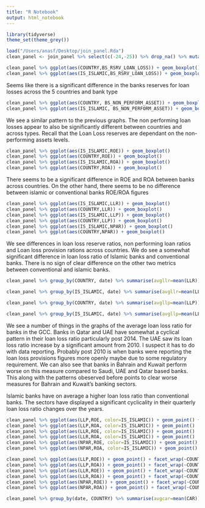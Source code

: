 ```yaml
---
title: "R Notebook"
output: html_notebook
---
```


```r
library(tidyverse)
theme_set(theme_grey())
```



```r
load("/Users/anasf/Desktop/join_panel.Rda")
clean_panel <- join_panel %>% select(c(-24,-25)) %>% drop_na() %>% mutate(ROE = EARN_FOR_COMMON/TOTAL_EQUITY, ROA = EARN_FOR_COMMON/BS_TOT_ASSET, LLR=BS_RSRV_LOAN_LOSS/BS_TOT_LOAN,LLP=IS_PROV_FOR_LOAN_LOSS/BS_TOT_LOAN,NPAR=BS_NON_PERFORM_ASSET/BS_TOT_LOAN,CAR=TOTAL_EQUITY/BS_TOT_ASSET)

```

```r
clean_panel %>% ggplot(aes(COUNTRY,BS_RSRV_LOAN_LOSS)) + geom_boxplot()
clean_panel %>% ggplot(aes(IS_ISLAMIC,BS_RSRV_LOAN_LOSS)) + geom_boxplot()
```

Seems like there is a significant difference in the banks reserves for loan losses across the 5 countries and bank type


```r
clean_panel %>% ggplot(aes(COUNTRY, BS_NON_PERFORM_ASSET)) + geom_boxplot()
clean_panel %>% ggplot(aes(IS_ISLAMIC, BS_NON_PERFORM_ASSET)) + geom_boxplot()
```

We see a similar pattern to the previous graphs. The non performing loan losses appear to also be significantly different between countries and across types. Recall that the Loan Loss reserves are dependant on the non-performing assets levels. 

```r
clean_panel %>% ggplot(aes(IS_ISLAMIC,ROE)) + geom_boxplot()
clean_panel %>% ggplot(aes(COUNTRY,ROE)) + geom_boxplot()
clean_panel %>% ggplot(aes(IS_ISLAMIC,ROA)) + geom_boxplot()
clean_panel %>% ggplot(aes(COUNTRY,ROA)) + geom_boxplot()
```

There seems to be a significant difference in ROE and ROA between banks across countries. On the other hand, there seems to be no difference between islamic or conventional banks ROE/ROA figures

```r
clean_panel %>% ggplot(aes(IS_ISLAMIC,LLR)) + geom_boxplot()
clean_panel %>% ggplot(aes(COUNTRY,LLR)) + geom_boxplot()
clean_panel %>% ggplot(aes(IS_ISLAMIC,LLP)) + geom_boxplot()
clean_panel %>% ggplot(aes(COUNTRY,LLP)) + geom_boxplot()
clean_panel %>% ggplot(aes(IS_ISLAMIC,NPAR)) + geom_boxplot()
clean_panel %>% ggplot(aes(COUNTRY,NPAR)) + geom_boxplot()
```

We see differences in loan loss reserve ratios, non performing loan ratios and Loan loss provision rations across countries. We do see a somewhat significant difference in loan loss ratio of Islamic banks and conventional banks. There is no sign of clear difference on the other two metrics between conventional and islamic banks. 

```r
clean_panel %>% group_by(COUNTRY, date) %>% summarise(avgllr=mean(LLR)) %>% ggplot(aes(date,avgllr)) + geom_line() + facet_wrap(~COUNTRY)

clean_panel %>% group_by(IS_ISLAMIC, date) %>% summarise(avgllr=mean(LLR)) %>% ggplot(aes(date,avgllr)) + geom_line() + facet_wrap(~IS_ISLAMIC)

clean_panel %>% group_by(COUNTRY, date) %>% summarise(avgllp=mean(LLP)) %>% ggplot(aes(date,avgllp)) + geom_line() + facet_wrap(~COUNTRY)

clean_panel %>% group_by(IS_ISLAMIC, date) %>% summarise(avgllp=mean(LLP)) %>% ggplot(aes(date,avgllp)) + geom_line() + facet_wrap(~IS_ISLAMIC)
```

We see a number of things in the graphs of the average loan loss ratio for banks in the GCC. Banks in Qatar and UAE have somewhat a cyclical pattern in their loan loss ratio particularly post 2014. The UAE saw its loan loss ratio increase by a significant amount from 2010. I suspect it has to do with data reporting. Probably post 2010 is when banks were reporting the loan loss provisions figures more openly maybe due to some regulatory requirement. We can also see that banks in Bahrain and Kuwait perform worse on this measure compared to Saudi, UAE and Qatar based banks. This along with the patterns obeserved before points to clear worse measures for Bahrain and  Kuwait's banking sectors. 

Islamic banks have on average a higher loan loss ratio than conventional banks. The sectors have displayed a significant cyclicality in their quarterly loan loss ratio changes over the years.


```r
clean_panel %>% ggplot(aes(LLP,ROE, color=IS_ISLAMIC)) + geom_point() + geom_smooth(method = lm)
clean_panel %>% ggplot(aes(LLP,ROA, color=IS_ISLAMIC)) + geom_point()  + geom_smooth(method = lm)
clean_panel %>% ggplot(aes(LLR,ROE, color=IS_ISLAMIC)) + geom_point()  + geom_smooth(method = lm)
clean_panel %>% ggplot(aes(LLR,ROA, color=IS_ISLAMIC)) + geom_point()  + geom_smooth(method = lm)
clean_panel %>% ggplot(aes(NPAR,ROE, color=IS_ISLAMIC)) + geom_point()  + geom_smooth(method = lm)
clean_panel %>% ggplot(aes(NPAR,ROA, color=IS_ISLAMIC)) + geom_point() + geom_smooth(method = lm)
```

```r
clean_panel %>% ggplot(aes(LLP,ROE)) + geom_point() + facet_wrap(~COUNTRY)
clean_panel %>% ggplot(aes(LLP,ROA)) + geom_point() + facet_wrap(~COUNTRY)
clean_panel %>% ggplot(aes(LLR,ROE)) + geom_point() + facet_wrap(~COUNTRY)
clean_panel %>% ggplot(aes(LLR,ROA)) + geom_point() + facet_wrap(~COUNTRY)
clean_panel %>% ggplot(aes(NPAR,ROE)) + geom_point() + facet_wrap(~COUNTRY)
clean_panel %>% ggplot(aes(NPAR,ROA)) + geom_point() + facet_wrap(~COUNTRY)
```

```r
clean_panel %>% group_by(date, COUNTRY) %>% summarise(avgcar=mean(CAR)) %>% ggplot(aes(date,avgcar)) + geom_line() + facet_wrap(~COUNTRY)
```


